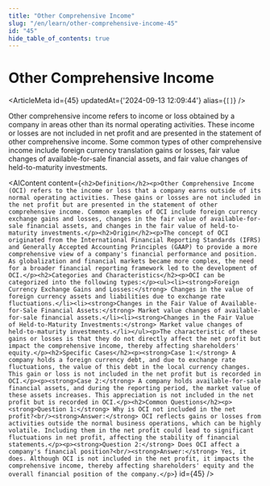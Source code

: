 ```yaml
---
title: "Other Comprehensive Income"
slug: "/en/learn/other-comprehensive-income-45"
id: "45"
hide_table_of_contents: true
---
```



# Other Comprehensive Income

<ArticleMeta id={45} updatedAt={'2024-09-13 12:09:44'} alias={`[]`} />
<div className='border-solid border-b border-t-0 my-4 border-[var(--ifm-color-gray-300)]' />

Other comprehensive income refers to income or loss obtained by a company in areas other than its normal operating activities. These income or losses are not included in net profit and are presented in the statement of other comprehensive income. Some common types of other comprehensive income include foreign currency translation gains or losses, fair value changes of available-for-sale financial assets, and fair value changes of held-to-maturity investments.

<AIContent content={`<h2>Definition</h2><p>Other Comprehensive Income (OCI) refers to the income or loss that a company earns outside of its normal operating activities. These gains or losses are not included in the net profit but are presented in the statement of other comprehensive income. Common examples of OCI include foreign currency exchange gains and losses, changes in the fair value of available-for-sale financial assets, and changes in the fair value of held-to-maturity investments.</p><h2>Origin</h2><p>The concept of OCI originated from the International Financial Reporting Standards (IFRS) and Generally Accepted Accounting Principles (GAAP) to provide a more comprehensive view of a company's financial performance and position. As globalization and financial markets became more complex, the need for a broader financial reporting framework led to the development of OCI.</p><h2>Categories and Characteristics</h2><p>OCI can be categorized into the following types:</p><ul><li><strong>Foreign Currency Exchange Gains and Losses:</strong> Changes in the value of foreign currency assets and liabilities due to exchange rate fluctuations.</li><li><strong>Changes in the Fair Value of Available-for-Sale Financial Assets:</strong> Market value changes of available-for-sale financial assets.</li><li><strong>Changes in the Fair Value of Held-to-Maturity Investments:</strong> Market value changes of held-to-maturity investments.</li></ul><p>The characteristic of these gains or losses is that they do not directly affect the net profit but impact the comprehensive income, thereby affecting shareholders' equity.</p><h2>Specific Cases</h2><p><strong>Case 1:</strong> A company holds a foreign currency debt, and due to exchange rate fluctuations, the value of this debt in the local currency changes. This gain or loss is not included in the net profit but is recorded in OCI.</p><p><strong>Case 2:</strong> A company holds available-for-sale financial assets, and during the reporting period, the market value of these assets increases. This appreciation is not included in the net profit but is recorded in OCI.</p><h2>Common Questions</h2><p><strong>Question 1:</strong> Why is OCI not included in the net profit?<br/><strong>Answer:</strong> OCI reflects gains or losses from activities outside the normal business operations, which can be highly volatile. Including them in the net profit could lead to significant fluctuations in net profit, affecting the stability of financial statements.</p><p><strong>Question 2:</strong> Does OCI affect a company's financial position?<br/><strong>Answer:</strong> Yes, it does. Although OCI is not included in the net profit, it impacts the comprehensive income, thereby affecting shareholders' equity and the overall financial position of the company.</p>`} id={45} />
